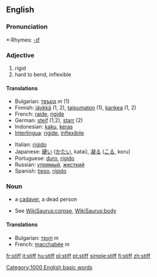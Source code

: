 ==English==

===Pronunciation===
*:Rhymes: [[Rhymes:English:-ɪf|-ɪf]]

===Adjective===
{{en-adj|er}}

# rigid
# hard to bend, inflexible

====Translations====
{{rfc-trans}}
{{top}}
*Bulgarian: [[твърд]] ''m'' (1)
*Finnish: [[jäykkä]] (1, 2), [[taipumaton]] (1), [[kankea]] (1, 2)
*French: [[raide]], [[rigide]] 
*German: [[steif]] (1,2), [[starr]] (2) 
*Indonesian: [[kaku]], [[keras]]
*[[Interlingua]]: [[rigide]], [[inflexibile]] 
{{mid}}
*Italian: [[rigido]]
*Japanese: [[硬い]] ([[かたい]], katai), [[凝る]] ([[こる]], koru)
*Portuguese: [[duro]], [[rígido]]
*Russian: [[упрямый]], [[жесткий]] 
*Spanish: [[tieso]], [[rígido]]
{{bottom}}

===Noun===
{{en-noun}}

* {{slang}} a [[cadaver]], a dead person
*See [[WikiSaurus:corpse]], [[WikiSaurus:body]]

====Translations====
*Bulgarian: [[труп]] ''m''
*French: [[macchabée]] ''m''
[[Category:1000 English basic words]]

[[fr:stiff]]
[[it:stiff]]
[[hu:stiff]]
[[pl:stiff]]
[[pt:stiff]]
[[simple:stiff]]
[[fi:stiff]]
[[zh:stiff]]